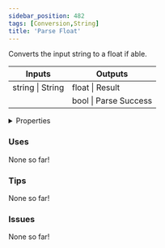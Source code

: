 ```yaml
---
sidebar_position: 482
tags: [Conversion,String]
title: 'Parse Float'
---
```


Converts the input string to a float if able.



<IChip uuid="5e25f40a-2b8c-4327-a89c-7a749838da7d"/>

<table><thead><tr><th>Inputs</th><th>Outputs</th></tr></thead><tbody><tr><td>string | String</td><td>float | Result</td></tr><tr><td /><td>bool | Parse Success</td></tr></tbody></table>

<details>
  <summary>Properties</summary>
  <div>
    <div>
    <table>
      <tbody>
        <tr>
          <td>Is beta required?</td>
          <td>No</td>
        </tr>
        <tr>
          <td>Is chip a trolling risk?</td>
          <td>No</td>
        </tr>
        <tr>
          <td>Is chip a role assignment risk?</td>
          <td>No</td>
        </tr>
        <tr>
          <td>Chip UUID</td>
          <td>5e25f40a-2b8c-4327-a89c-7a749838da7d</td>
        </tr>
        <tr>
          <td>Room availability</td>
          <td>Available everywhere</td>
        </tr>
      </tbody>
    </table>
    </div>
  </div>
</details>

### Uses

None so far!

### Tips

None so far!

### Issues

None so far!